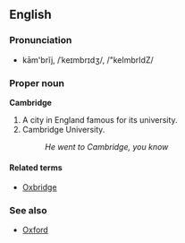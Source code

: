 ==English==
===Pronunciation===
*kām'brĭj, /ˈkeɪmbrɪdʒ/, /"keImbrIdZ/

===Proper noun===
'''Cambridge'''

#A city in England famous for its university.
#Cambridge University.
#:''He went to Cambridge, you know''

====Related terms====
*[[Oxbridge]]

===See also===
*[[Oxford]]
